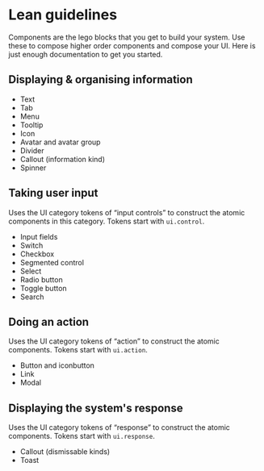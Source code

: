 
<Meta title="Lean guidelines" />

# Lean guidelines

Components are the lego blocks that you get to build your system. Use these to compose higher order components and compose your UI. Here is just enough documentation to get you started.

## Displaying & organising information

- Text
- Tab
- Menu
- Tooltip
- Icon
- Avatar and avatar group
- Divider
- Callout (information kind)
- Spinner

## Taking user input
Uses the UI category tokens of “input controls” to construct the atomic components in this category. Tokens start with `ui.control`.

- Input fields
- Switch
- Checkbox
- Segmented control
- Select
- Radio button
- Toggle button
- Search

## Doing an action
Uses the UI category tokens of “action” to construct the atomic components. Tokens start with `ui.action`.

- Button and iconbutton
- Link
- Modal

## Displaying the system's response
Uses the UI category tokens of “response” to construct the atomic components. Tokens start with `ui.response`.

- Callout (dismissable kinds)
- Toast
